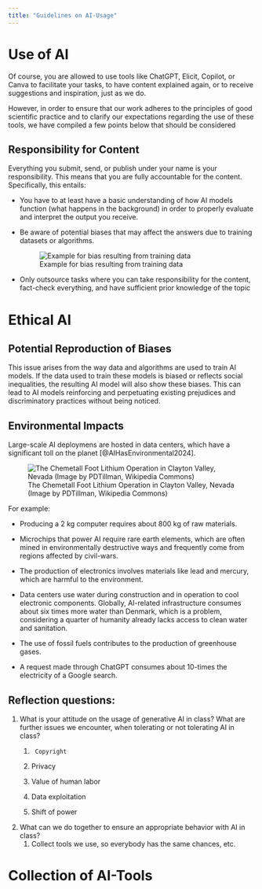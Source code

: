 ```yaml
---
title: "Guidelines on AI-Usage"
---
```


# Use of AI

Of course, you are allowed to use tools like ChatGPT, Elicit, Copilot, or Canva to facilitate your tasks, to have content explained again, or to receive suggestions and inspiration, just as we do.

However, in order to ensure that our work adheres to the principles of good scientific practice and to clarify our expectations regarding the use of these tools, we have compiled a few points below that should be considered

## Responsibility for Content

Everything you submit, send, or publish under your name is your responsibility. This means that you are fully accountable for the content. Specifically, this entails:

-   You have to at least have a basic understanding of how AI models function (what happens in the background) in order to properly evaluate and interpret the output you receive.

-   Be aware of potential biases that may affect the answers due to training datasets or algorithms.

    ![Example for bias resulting from training data](Graphics/puzzle.png)

-   Only outsource tasks where you can take responsibility for the content, fact-check everything, and have sufficient prior knowledge of the topic

# Ethical AI

## Potential Reproduction of Biases

This issue arises from the way data and algorithms are used to train AI models. If the data used to train these models is biased or reflects social inequalities, the resulting AI model will also show these biases. This can lead to AI models reinforcing and perpetuating existing prejudices and discriminatory practices without being noticed.

## Environmental Impacts

Large-scale AI deploymens are hosted in data centers, which have a significant toll on the planet [@AIHasEnvironmental2024].

![The Chemetall Foot Lithium Operation in Clayton Valley, Nevada (Image by PDTillman, Wikipedia Commons)](Graphics/lithium%20mine.jpg)

For example:

-   Producing a 2 kg computer requires about 800 kg of raw materials.

-   Microchips that power AI require rare earth elements, which are often mined in environmentally destructive ways and frequently come from regions affected by civil-wars.

-   The production of electronics involves materials like lead and mercury, which are harmful to the environment.

-   Data centers use water during construction and in operation to cool electronic components. Globally, AI-related infrastructure consumes about six times more water than Denmark, which is a problem, considering a quarter of humanity already lacks access to clean water and sanitation.

-   The use of fossil fuels contributes to the production of greenhouse gases.

-   A request made through ChatGPT consumes about 10-times the electricity of a Google search.

## 

## Reflection questions:

1.  What is your attitude on the usage of generative AI in class? What are further issues we encounter, when tolerating or not tolerating AI in class?
    1.  

        ```         
         Copyright
        ```

    2.  Privacy

    3.  Value of human labor

    4.  Data exploitation

    5.  Shift of power
2.  What can we do together to ensure an appropriate behavior with AI in class?
    1.  Collect tools we use, so everybody has the same chances, etc.

# Collection of AI-Tools
